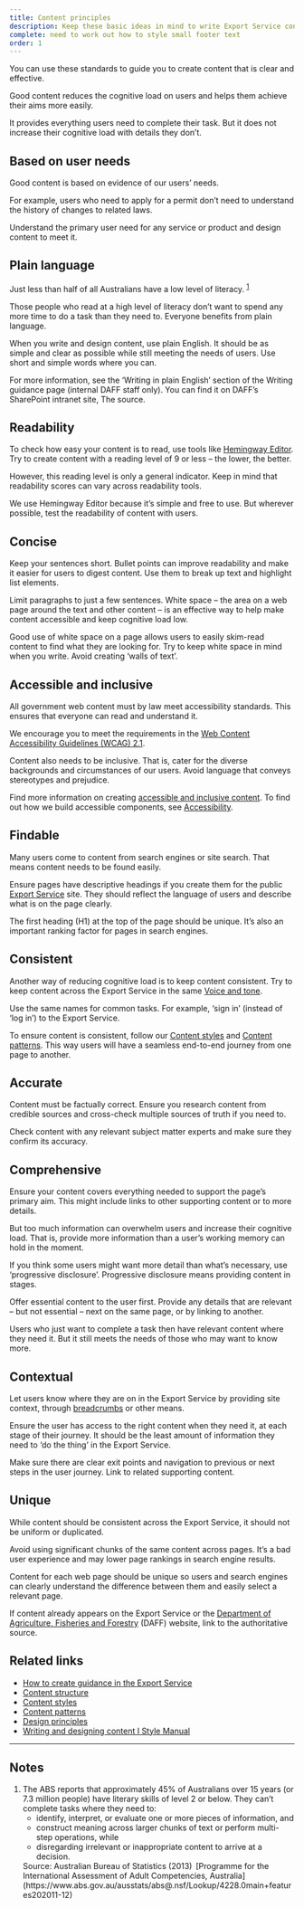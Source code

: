 ```yaml
---
title: Content principles
description: Keep these basic ideas in mind to write Export Service content, or any other content.
complete: need to work out how to style small footer text
order: 1
---
```


You can use these standards to guide you to create content that is clear and effective.

Good content reduces the cognitive load on users and helps them achieve their aims more easily.

It provides everything users need to complete their task. But it does not increase their cognitive load with details they don’t.

## Based on user needs

Good content is based on evidence of our users’ needs.

For example, users who need to apply for a permit don’t need to understand the history of changes to related laws.

Understand the primary user need for any service or product and design content to meet it.

<BackToTop />

## Plain language

Just less than half of all Australians have a low level of literacy. <sup><a href="#cite-1" id="ref-1">1</a></sup>

Those people who read at a high level of literacy don’t want to spend any more time to do a task than they need to. Everyone benefits from plain language.

When you write and design content, use plain English. It should be as simple and clear as possible while still meeting the needs of users. Use short and simple words where you can.

For more information, see the ‘Writing in plain English’ section of the Writing guidance page (internal DAFF staff only). You can find it on DAFF’s SharePoint intranet site, The source.

<BackToTop />

## Readability

To check how easy your content is to read, use tools like [Hemingway Editor](https://hemingwayapp.com/). Try to create content with a reading level of 9 or less – the lower, the better.

However, this reading level is only a general indicator. Keep in mind that readability scores can vary across readability tools.

We use Hemingway Editor because it’s simple and free to use. But wherever possible, test the readability of content with users.

<BackToTop />

## Concise

Keep your sentences short. Bullet points can improve readability and make it easier for users to digest content. Use them to break up text and highlight list elements.

Limit paragraphs to just a few sentences. White space – the area on a web page around the text and other content – is an effective way to help make content accessible and keep cognitive load low.

Good use of white space on a page allows users to easily skim-read content to find what they are looking for. Try to keep white space in mind when you write. Avoid creating ‘walls of text’.

<BackToTop />

## Accessible and inclusive

All government web content must by law meet accessibility standards. This ensures that everyone can read and understand it.

We encourage you to meet the requirements in the [Web Content Accessibility Guidelines (WCAG) 2.1](https://www.w3.org/TR/WCAG21/).

Content also needs to be inclusive. That is, cater for the diverse backgrounds and circumstances of our users. Avoid language that conveys stereotypes and prejudice.

Find more information on creating [accessible and inclusive content](https://www.stylemanual.gov.au/accessible-and-inclusive-content). To find out how we build accessible components, see [Accessibility](/foundations/accessibility).

<BackToTop />

## Findable

Many users come to content from search engines or site search. That means content needs to be found easily.

Ensure pages have descriptive headings if you create them for the public [Export Service](https://exports.agriculture.gov.au/) site. They should reflect the language of users and describe what is on the page clearly.

The first heading (H1) at the top of the page should be unique. It’s also an important ranking factor for pages in search engines.

<BackToTop />

## Consistent

Another way of reducing cognitive load is to keep content consistent. Try to keep content across the Export Service in the same [Voice and tone](./voice-and-tone).

Use the same names for common tasks. For example, ‘sign in’ (instead of ‘log in’) to the Export Service.

To ensure content is consistent, follow our [Content styles](./content-styles) and [Content patterns](./content-patterns). This way users will have a seamless end-to-end journey from one page to another.

<BackToTop />

## Accurate

Content must be factually correct. Ensure you research content from credible sources and cross-check multiple sources of truth if you need to.

Check content with any relevant subject matter experts and make sure they confirm its accuracy.

<BackToTop />

## Comprehensive

Ensure your content covers everything needed to support the page’s primary aim. This might include links to other supporting content or to more details.

But too much information can overwhelm users and increase their cognitive load. That is, provide more information than a user’s working memory can hold in the moment.

If you think some users might want more detail than what’s necessary, use ‘progressive disclosure’. Progressive disclosure means providing content in stages.

Offer essential content to the user first. Provide any details that are relevant – but not essential – next on the same page, or by linking to another.

Users who just want to complete a task then have relevant content where they need it. But it still meets the needs of those who may want to know more.

<BackToTop />

## Contextual

Let users know where they are on in the Export Service by providing site context, through [breadcrumbs](/components/breadcrumbs) or other means.

Ensure the user has access to the right content when they need it, at each stage of their journey. It should be the least amount of information they need to ‘do the thing’ in the Export Service.

Make sure there are clear exit points and navigation to previous or next steps in the user journey. Link to related supporting content.

<BackToTop />

## Unique

While content should be consistent across the Export Service, it should not be uniform or duplicated.

Avoid using significant chunks of the same content across pages. It’s a bad user experience and may lower page rankings in search engine results.

Content for each web page should be unique so users and search engines can clearly understand the difference between them and easily select a relevant page.

If content already appears on the Export Service or the [Department of Agriculture, Fisheries and Forestry](https://www.agriculture.gov.au/) (DAFF) website, link to the authoritative source.

<BackToTop />

## Related links

- [How to create guidance in the Export Service](/guides/how-to-create-guidance)
- [Content structure](./content-structure)
- [Content styles](./content-styles)
- [Content patterns](./content-patterns)
- [Design principles](https://design-system.agriculture.gov.au/foundations/design-principles)
- [Writing and designing content I Style Manual](https://www.stylemanual.gov.au/writing-and-designing-content)

---

## Notes

<Box color="muted" fontSize="xs">
	<ol>
		<li id="cite-1">
			The ABS reports that approximately 45% of Australians over 15 years (or
			7.3 million people) have literary skills of level 2 or below. They can’t
			complete tasks where they need to:
			<ul>
				<li>
					identify, interpret, or evaluate one or more pieces of information,
					and
				</li>
				<li>
					construct meaning across larger chunks of text or perform multi-step
					operations, while
				</li>
				<li>
					disregarding irrelevant or inappropriate content to arrive at a
					decision.
				</li>
			</ul>
			Source: Australian Bureau of Statistics (2013)  [Programme for the
			International Assessment of Adult Competencies,
			Australia](https://www.abs.gov.au/ausstats/abs@.nsf/Lookup/4228.0main+features202011-12)
		</li>
	</ol>
</Box>
